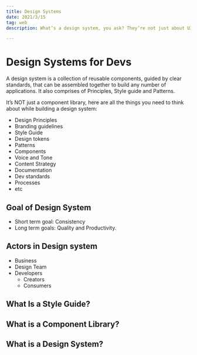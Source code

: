 ```yaml
---
title: Design Systems
date: 2021/3/15
tag: web
description: What’s a design system, you ask? They’re not just about UI components! A Design System is the single source of truth which groups all the elements that will allow the teams to design, realize and develop a product.

---
```


# Design Systems for Devs

A design system is a collection of reusable components, guided by clear standards, that can be assembled together
to build any number of applications. It also comprises of Principles, Style guide and Patterns.

It’s NOT just a component library, here are all the things you need to think about while building a design system:

- Design Principles
- Branding guidelines
- Style Guide
- Design tokens
- Patterns
- Components
- Voice and Tone
- Content Strategy
- Documentation
- Dev standards
- Processes
- etc

## Goal of Design System
- Short term goal: Consistency
- Long term goals: Quality and Productivity.


## Actors in Design system
- Business
- Design Team
- Developers
  - Creators
  - Consumers

## What Is a Style Guide?

## What is a Component Library?

## What is a Design System?

